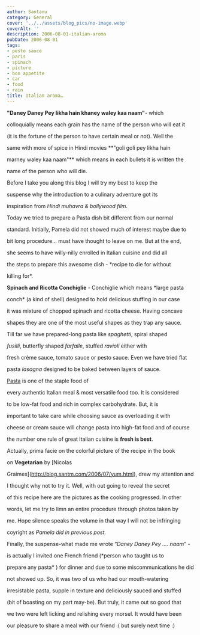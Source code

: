 ```yaml
---
author: Santanu
category: General
cover: '../../assets/blog_pics/no-image.webp'
coverAlt: ''
description: 2006-08-01-italian-aroma
pubDate: 2006-08-01
tags:
- pesto sauce
- paris
- spinach
- picture
- bon appetite
- car
- food
- rain
title: Italian aroma…
---
```


**"Daney Daney Pey likha hain khaney waley kaa naam"**- which

colloquially means each grain has the name of the person who will eat it

(it is the fortune of the person to have certain meal or not). Well the

same with more of spice in Hindi movies **"goli goli pey likha hain

marney waley kaa naam"** which means in each bullets it is written the

name of the person who will die.



Before I take you along this blog I will try my best to keep the

suspense why the introduction to a culinary adventure got its

inspiration from *Hindi muhavra & bollywood film*.



Today we tried to prepare a Pasta dish bit different from our normal

standard. Initially, Pamela did not showed much of interest maybe due to

bit long procedure... must have thought to leave on me. But at the end,

she seems to have willy-nilly enrolled in Italian cuisine and did all

the steps to prepare this awesome dish - *recipe to die for without

killing for*.



**Spinach and Ricotta Conchiglie** - Conchiglie which means *large pasta

conch* (a kind of shell) designed to hold delicious stuffing in our case

it was mixture of chopped spinach and ricotta cheese. Having concave

shapes they are one of the most useful shapes as they trap any sauce.

Till far we have prepared-long pasta like *spaghetti*, spiral shaped

*fusilli*, butterfly shaped *farfalle*, stuffed *ravioli* either with

fresh crème sauce, tomato sauce or pesto sauce. Even we have tried flat

pasta *lasagna* designed to be baked between layers of sauce.



[Pasta](http://en.wikipedia.org/wiki/pasta) is one of the staple food of

every authentic Italian meal & most versatile food too. It is considered

to be low-fat food and rich in complex carbohydrate. But, it is

important to take care while choosing sauce as overloading it with

cheese or cream sauce will change pasta into high-fat food and of course

the number one rule of great Italian cuisine is **fresh is best**.



Actually, prima facie on the colorful picture of the recipe in the book

on **Vegetarian** by [Nicolas

Graimes](http://blog.santm.com/2006/07/yum.html), drew my attention and

I thought why not to try it. Well, with out going to reveal the secret

of this recipe here are the pictures as the cooking progressed. In other

words, let me try to limn an entire procedure through photos taken by

me. Hope silence speaks the volume in that way I will not be infringing

coyright as *Pamela did in previous post.*



Finally, the suspense-what made me wrote “*Daney Daney Pey .... naam*” -

is actually I invited one French friend (*person who taught us to

prepare any pasta* ) for dinner and due to some miscommunications he did

not showed up. So, it was two of us who had our mouth-watering

irresistable pasta, supple in texture and deliciously sauced and stuffed

(bit of boasting on my part may-be). But truly, it came out so good that

we two were left licking and relishing every morsel. It would have been

our pleasure to share a meal with our friend :( but surely next time :)